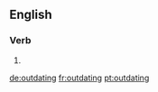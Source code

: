 ==English==

===Verb===
{{head|en}}

# {{present participle of|outdate}}

[[de:outdating]]
[[fr:outdating]]
[[pt:outdating]]